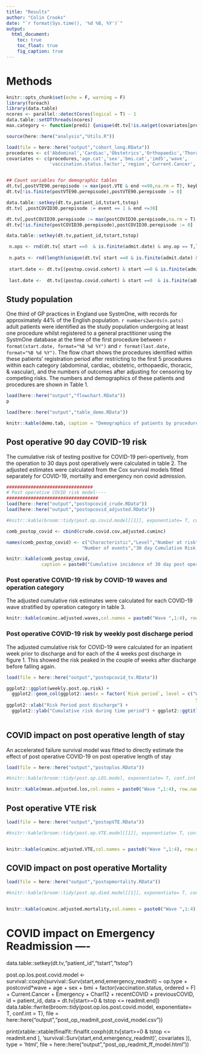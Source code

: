 ```yaml
---
title: "Results"
author: "Colin Crooks"
date: "`r format(Sys.time(), '%d %B, %Y')`"
output: 
  html_document:
    toc: true
    toc_float: true
    fig_caption: true
---
```


# Methods



```r
knitr::opts_chunk$set(echo = F, warning = F)
library(foreach)
library(data.table)
ncores <- parallel::detectCores(logical = T) - 1
data.table::setDTthreads(ncores)
max.category <- function(predi) {unique(dt.tv[!is.na(get(covariates[predi])),get(covariates[predi])], na.rm = T)[which.max(dt.tv[!is.na(get(covariates[predi])),.N, by = c(covariates[predi])][['N']])]}

source(here::here("analysis","Utils.R"))

load(file = here::here("output","cohort_long.RData"))
procedures <- c('Abdominal','Cardiac','Obstetrics','Orthopaedic','Thoracic', 'Vascular')
covariates <- c(procedures,'age.cat','sex','bmi.cat','imd5','wave',
                'vaccination.status.factor','region','Current.Cancer','Emergency','Charl12','recentCOVID','previousCOVID')


## Count variables for demographic tables
dt.tv[,postVTE90.perepisode := max(post.VTE & end <=90,na.rm = T), keyby = .(patient_id, end.fu)]
dt.tv[!is.finite(postVTE90.perepisode),postVTE90.perepisode := 0]

data.table::setkey(dt.tv,patient_id,tstart,tstop)
dt.tv[ ,postCOVID30.perepisode := event == 1 & end <=30]

dt.tv[,postCOVID30.perepisode := max(postCOVID30.perepisode,na.rm = T), keyby = .(patient_id, end.fu)]
dt.tv[!is.finite(postCOVID30.perepisode),postCOVID30.perepisode := 0]

data.table::setkey(dt.tv,patient_id,tstart,tstop)

 n.ops <- rnd(dt.tv[ start ==0  & is.finite(admit.date) & any.op == T,lapply(.SD,function(x) sum(x == T)), .SDcols = c(procedures)])
 
 n.pats <- rnd(length(unique(dt.tv[ start ==0 & is.finite(admit.date) & any.op == T,patient_id])))
 
 start.date <- dt.tv[(postop.covid.cohort) & start ==0 & is.finite(admit.date) & any.op == T, min(as.Date(as.integer(admit.date), origin = as.Date('1970-01-01')))]
 
 last.date <-  dt.tv[(postop.covid.cohort) & start ==0  & is.finite(admit.date) & any.op == T, max(as.Date(as.integer(admit.date), origin = as.Date('1970-01-01')))]

```

## Study population
One third of GP practices in England use SystmOne, with records for approximately 44% of the English population. `r numbers2words(n.pats)` adult patients were identified as the study population undergoing at least one procedure whilst registered to a general practitioner using the SystmOne database at the time of the first procedure between `r format(start.date, format="%B %d %Y")` and `r format(last.date, format="%B %d %Y")`. The flow chart shows the procedures identified within these patients' registration period after restricting to the first 5 procedures within each category (abdominal, cardiac, obstetric, orthopaedic,  thoracic, & vascular), and the numbers of outcomes after adjusting for censoring by competing risks.  The numbers and demographics of these patients and procedures are shown in Table 1.

```r
load(here::here("output","flowchart.RData"))
p
```

```r
load(here::here("output","table_demo.RData"))

knitr::kable(demo.tab, caption = "Demographics of patients by procedure type with counts rounded to nearest 10")

```


## Post operative 90 day COVID-19 risk
The cumulative risk of testing positive for COVID-19 peri-opertively, from the operation to 30 days post operatively were calculated in table 2. The adjusted estimates were calculated from the Cox survival models fitted separately for COVID-19, mortality and emergency non covid admission.

```r

################################
# Post operative COVID risk model----
##################################
load(here::here("output","postopcovid_crude.RData"))
load(here::here("output","postopcovid_adjusted.RData"))

#knitr::kable(broom::tidy(post.op.covid.model[[1]], exponentiate= T, conf.int = T),digits = 2)

comb_postop_covid <- cbind(crude.covid.cov,adjusted.cuminc)

names(comb_postop_covid) <- c("Characteristic","Level","Number at risk",
                            "Number of events","30 day Cumulative Risk adjusted for censoring","30 day Cumulative Risk adjusted for death and emergency readmission","30 day Cumulative Risk adjusted for all covariates")

knitr::kable(comb_postop_covid, 
             caption = paste0("Cumulative incidence of 30 day post operative COVID of patients by procedure type with counts rounded to nearest 10. Adjusted predictions for factors set at their most frequent population values:\n procedure = ", procedures[which.max(dt.tv[,lapply(.SD,sum,na.rm = T), .SDcols = c(procedures)])], Reduce(lapply(which(covariates == 'age.cat'):which(covariates == 'previousCOVID'), function(i) paste0(covariates[i] ,' = ',max.category(which(covariates == covariates[i])))), f =function(x,y) paste(x,y, collapse = ", "))))

```
### Post operative COVID-19 risk by COVID-19 waves and operation category
The  adjusted cumulative risk estimates were calculated for each COVID-19 wave stratified by operation category in table 3.

```r

knitr::kable(cuminc.adjusted.waves,col.names = paste0("Wave ",1:4), row.names = T, digits = 2)

```

### Post operative COVID-19 risk by weekly post discharge period
The adjusted cumulative risk for COVID-19 were calculated for an inpatient week prior to discharge and for each of the 4 weeks post discharge in figure 1. This showed the risk peaked in the couple of weeks after discharge before falling again.
```r
load(file = here::here("output","postopcovid_tv.RData"))

ggplot2::ggplot(weekly.post.op.risk) + 
  ggplot2::geom_col(ggplot2::aes(x = factor(`Risk period`, level = c("Week pre discharge","1st week","2nd week","3rd week","4th week")), 
                                                                      y = Risk)) +
ggplot2::xlab("Risk Period post discharge") + 
  ggplot2::ylab("Cumulative risk during time period") + ggplot2::ggtitle("Post operative risk of COVID-19 over time",
                                                                         subtitle = "Adjusted for age, sex, SES, BMI, co-morbidity, vaccination,\n operation category, emergency, previous COVID-19, \n COVID_19 wave, and competing risks of death and readmission")

```   

## COVID impact on post operative length of stay
An accelerated failure survival model was fitted to directly estimate the effect of post operative COVID-19 on post operative length of stay 
```r

load(file = here::here("output","postoplos.RData"))

#knitr::kable(broom::tidy(post.op.LOS.model, exponentiate= T, conf.int = T),digits = 2)

knitr::kable(mean.adjusted.los,col.names = paste0("Wave ",1:4), row.names = T, digits = 2)

```


## Post operative VTE risk

```r
load(file = here::here("output","postopVTE.RData"))

#knitr::kable(broom::tidy(post.op.VTE.model[[1]], exponentiate= T, conf.int = T),digits = 2)


knitr::kable(cuminc.adjusted.VTE,col.names = paste0("Wave ",1:4), row.names = T, digits = 4)


```


## COVID impact on post operative Mortality

```r
load(file = here::here("output","postopmortality.RData"))

#knitr::kable(broom::tidy(post.op.died.model[[1]], exponentiate= T, conf.int = T),digits = 2)


knitr::kable(cuminc.adjusted.mortality,col.names = paste0("Wave ",1:4), row.names = T, digits = 4)

```

################################
# COVID impact on Emergency Readmission ----
#################################
data.table::setkey(dt.tv,"patient_id","tstart","tstop")

post.op.los.post.covid.model <- survival::coxph(survival::Surv(start,end,emergency_readmit) ~ op.type + postcovid*wave + age + sex + bmi + factor(vaccination.status, ordered = F) + Current.Cancer + Emergency + Charl12 + recentCOVID + previousCOVID, 
                                                id = patient_id, data = dt.tv[start>=0 & tstop <= readmit.end])
data.table::fwrite(broom::tidy(post.op.los.post.covid.model, exponentiate= T, conf.int = T), file = here::here("output","post_op_readmit_post_covid_model.csv"))

print(xtable::xtable(finalfit::finalfit.coxph(dt.tv[start>=0 & tstop <=  readmit.end ],
                                                        'survival::Surv(start,end,emergency_readmit)',
                                                        covariates
)), type = 'html', file = here::here("output","post_op_readmit_ff_model.html"))